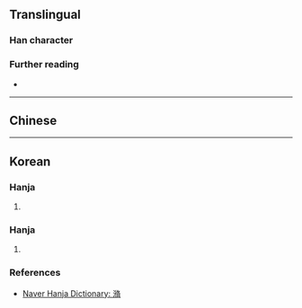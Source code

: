 {{character info}}
==Translingual==

===Han character===
{{Han char|rn=85|rad=水|as=11|sn=14|four=38127|canj=EHOB|ids=⿲氵彳⿱攵月}}

===Further reading===
* {{Han ref|kx=0648.240|dkj=18202|dj=1058.090|hdz=31725.090|uh=6F43|ud=28483|bh=E2AD|bd=58029}}

----

==Chinese==
{{zh-see|滫|a}}

----

==Korean==

===Hanja===
{{ko-hanja|[[땅]][[이]] [[마르다|마를]]|순}}

# {{rfdef|ko|sort=水11}}

===Hanja===
{{ko-hanja|뜨물|수}}

# {{rfdef|ko|sort=水11}}

===References===
* [https://hanja.dict.naver.com/hanja?q=潃 Naver Hanja Dictionary: 潃]